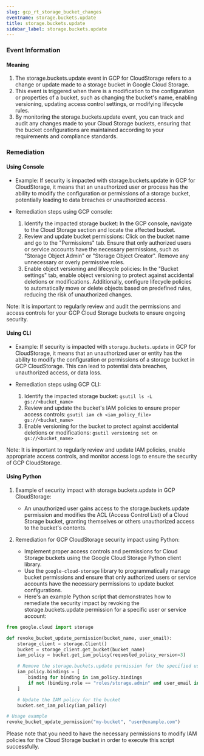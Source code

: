 ```yaml
--- 
slug: gcp_rt_storage_bucket_changes
eventname: storage.buckets.update
title: storage.buckets.update
sidebar_label: storage.buckets.update
---
```

                       
### Event Information

#### Meaning

1. The storage.buckets.update event in GCP for CloudStorage refers to a change or update made to a storage bucket in Google Cloud Storage.
2. This event is triggered when there is a modification to the configuration or properties of a bucket, such as changing the bucket's name, enabling versioning, updating access control settings, or modifying lifecycle rules.
3. By monitoring the storage.buckets.update event, you can track and audit any changes made to your Cloud Storage buckets, ensuring that the bucket configurations are maintained according to your requirements and compliance standards.

### Remediation

#### Using Console

- Example: If security is impacted with storage.buckets.update in GCP for CloudStorage, it means that an unauthorized user or process has the ability to modify the configuration or permissions of a storage bucket, potentially leading to data breaches or unauthorized access.

- Remediation steps using GCP console:
  1. Identify the impacted storage bucket: In the GCP console, navigate to the Cloud Storage section and locate the affected bucket.
  2. Review and update bucket permissions: Click on the bucket name and go to the "Permissions" tab. Ensure that only authorized users or service accounts have the necessary permissions, such as "Storage Object Admin" or "Storage Object Creator". Remove any unnecessary or overly permissive roles.
  3. Enable object versioning and lifecycle policies: In the "Bucket settings" tab, enable object versioning to protect against accidental deletions or modifications. Additionally, configure lifecycle policies to automatically move or delete objects based on predefined rules, reducing the risk of unauthorized changes.

Note: It is important to regularly review and audit the permissions and access controls for your GCP Cloud Storage buckets to ensure ongoing security.

#### Using CLI

- Example: If security is impacted with `storage.buckets.update` in GCP for CloudStorage, it means that an unauthorized user or entity has the ability to modify the configuration or permissions of a storage bucket in GCP CloudStorage. This can lead to potential data breaches, unauthorized access, or data loss.

- Remediation steps using GCP CLI:
  1. Identify the impacted storage bucket: `gsutil ls -L gs://<bucket_name>`
  2. Review and update the bucket's IAM policies to ensure proper access controls: `gsutil iam ch <iam_policy_file> gs://<bucket_name>`
  3. Enable versioning for the bucket to protect against accidental deletions or modifications: `gsutil versioning set on gs://<bucket_name>`

Note: It is important to regularly review and update IAM policies, enable appropriate access controls, and monitor access logs to ensure the security of GCP CloudStorage.

#### Using Python

1. Example of security impact with storage.buckets.update in GCP CloudStorage:
   - An unauthorized user gains access to the storage.buckets.update permission and modifies the ACL (Access Control List) of a Cloud Storage bucket, granting themselves or others unauthorized access to the bucket's contents.

2. Remediation for GCP CloudStorage security impact using Python:
   - Implement proper access controls and permissions for Cloud Storage buckets using the Google Cloud Storage Python client library.
   - Use the `google-cloud-storage` library to programmatically manage bucket permissions and ensure that only authorized users or service accounts have the necessary permissions to update bucket configurations.
   - Here's an example Python script that demonstrates how to remediate the security impact by revoking the storage.buckets.update permission for a specific user or service account:

```python
from google.cloud import storage

def revoke_bucket_update_permission(bucket_name, user_email):
    storage_client = storage.Client()
    bucket = storage_client.get_bucket(bucket_name)
    iam_policy = bucket.get_iam_policy(requested_policy_version=3)

    # Remove the storage.buckets.update permission for the specified user or service account
    iam_policy.bindings = [
        binding for binding in iam_policy.bindings
        if not (binding.role == "roles/storage.admin" and user_email in binding.members)
    ]

    # Update the IAM policy for the bucket
    bucket.set_iam_policy(iam_policy)

# Usage example
revoke_bucket_update_permission("my-bucket", "user@example.com")
```

Please note that you need to have the necessary permissions to modify IAM policies for the Cloud Storage bucket in order to execute this script successfully.


 